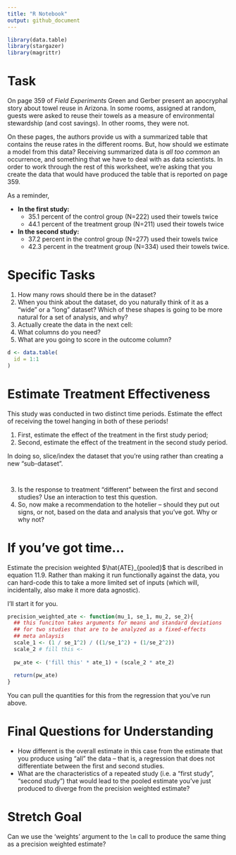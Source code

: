 ```yaml
---
title: "R Notebook"
output: github_document
---
```


```r
library(data.table)
library(stargazer)
library(magrittr) 
``` 

# Task 

On page 359 of *Field Experiments* Green and Gerber present an apocryphal story about towel reuse in Arizona. In some rooms, assigned at random, guests were asked to reuse their towels as a measure of environmental stewardship (and cost savings). In other rooms, they were not. 

On these pages, the authors provide us with a summarized table that contains the reuse rates in the different rooms. But, how should we estimate a model from this data? Receiving summarized data is *all too common* an occurrence, and something that we have to deal with as data scientists. In order to work through the rest of this worksheet, we're asking that you create the data that would have produced the table that is reported on page 359. 

As a reminder, 

- **In the first study:**
    - 35.1 percent of the control group (N=222) used their towels twice
    - 44.1 percent of the treatment group (N=211) used their towels twice
- **In the second study:**
    - 37.2 percent in the control group (N=277) used their towels twice
    - 42.3 percent in the treatment group (N=334) used their towels twice.

# Specific Tasks 

1. How many rows should there be in the dataset? 
2. When you think about the dataset, do you naturally think of it as a "wide" or a "long" dataset? Which of these shapes is going to be more natural for a set of analysis, and why? 
3. Actually create the data in the next cell: 
  1. What columns do you need? 
  2. What are you going to score in the outcome column? 

```r
d <- data.table(
  id = 1:1
)
```

# Estimate Treatment Effectiveness

This study was conducted in two distinct time periods. Estimate the effect of receiving the towel hanging in both of these periods! 

1. First, estimate the effect of the treatment in the first study period; 
2. Second, estimate the effect of the treatment in the second study period. 

In doing so, slice/index the dataset that you're using rather than creating a new "sub-dataset". 

```r

``` 

```r

```

3. Is the response to treatment "different" between the first and second studies? Use an interaction to test this question. 
4. So, now make a recommendation to the hotelier -- should they put out signs, or not, based on the data and analysis that you've got. Why or why not? 

# If you've got time... 

Estimate the precision weighted $\hat{ATE}_{pooled}$ that is described in equation 11.9. Rather than making it run functionally against the data, you can hard-code this to take a more limited set of inputs (which will, incidentally, also make it more data agnostic). 

I'll start it for you. 

```r
precision_weighted_ate <- function(mu_1, se_1, mu_2, se_2){
  ## this funciton takes arguments for means and standard deviations
  ## for two studies that are to be analyzed as a fixed-effects 
  ## meta anlaysis 
  scale_1 <- (1 / se_1^2) / ((1/se_1^2) + (1/se_2^2))
  scale_2 # fill this <- 
  
  pw_ate <- ('fill this' * ate_1) + (scale_2 * ate_2)
  
  return(pw_ate)  
}
```

You can pull the quantities for this from the regression that you've run above. 

# Final Questions for Understanding 
- How different is the overall estimate in this case from the estimate that you produce using "all" the data -- that is, a regression that does not differentiate between the first and second studies. 
- What are the characteristics of a repeated study (i.e. a "first study", "second study") that would lead to the pooled estimate you've just produced to diverge from the precision weighted estimate? 

# Stretch Goal 

Can we use the 'weights' argument to the `lm` call to produce the same thing as a precision weighted estimate? 
